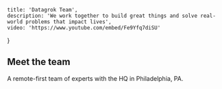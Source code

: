 <!-- markdownlint-disable first-line-h1 -->


    title: 'Datagrok Team',
    description: 'We work together to build great things and solve real-world problems that impact lives',
    video: 'https://www.youtube.com/embed/Fe9Yfq7diSU'
}

<LayoutHeader meta={meta} />
<section className="container-fluid bg-white my-5">
<div className="container bg-map">
<LayoutBody>

# Meet the team

A remote-first team of experts with the HQ in Philadelphia, PA.

</LayoutBody>

<div className="row">
    <AndrewSkalkin/>
    <LarisaBankurova/>
    <AlexanderParamonov/>
    <AleksandrTanas/>
    <AlexeyChopovskyi/>
    <DenisKryvchuk/>
    <DmytroKovalyov/>
    <SofiaPodolskaya/>
    <KonstantinAmelichev/>
    <KostiantynRudik/>
    <LeonidStolbov/>
    <OleksandraSerhiienko/>
    <OlenaAhadzhanian/>
    <ViktorMakarichev/>
    <DavitRizhinashvili/>
    <VictoriaAndrunina/>
    <PavloPolovyi/>
</div>
</div>
</section>
